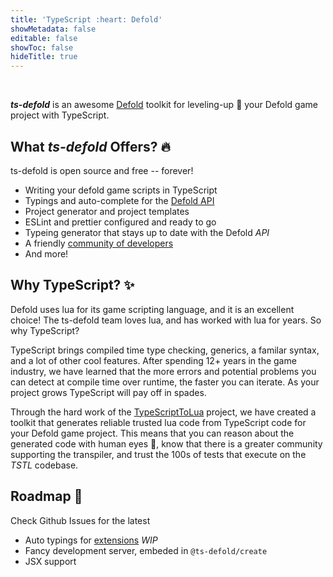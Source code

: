 ```yaml
---
title: 'TypeScript :heart: Defold'
showMetadata: false
editable: false
showToc: false
hideTitle: true
---
```


<HeroImage src="/assets/logo-full.svg" width="300" height="300" />
<br/>

***ts-defold*** is an awesome [Defold](https://defold.com) toolkit for leveling-up :mushroom:
your Defold game project with TypeScript.

## What ***ts-defold*** Offers? :fire:

<Tip>ts-defold is open source and free -- forever!</Tip>

<Layout>

- Writing your defold game scripts in TypeScript
- Typings and auto-complete for the [Defold API](https://defold.com/ref/stable/go/)
- Project generator and project templates 
- ESLint and prettier configured and ready to go
- Typeing generator that stays up to date with the Defold _API_
- A friendly [community of developers](https://discord.gg/eukcq5m)
- And more!

</Layout>

## Why TypeScript? :sparkles:

Defold uses lua for its game scripting language, and it is an excellent choice!
The ts-defold team loves lua, and has worked with lua for years. So why TypeScript?

TypeScript brings compiled time type checking, generics, a familar syntax, and a 
lot of other cool features. After spending 12+ years in the game industry, we have 
learned that the more errors and potential problems you can detect at compile time 
over runtime, the faster you can iterate. As your project grows TypeScript will 
pay off in spades.

Through the hard work of the [TypeScriptToLua](https://typescripttolua.github.io) project, 
we have created a toolkit that generates reliable trusted lua code from TypeScript code for 
your Defold game project. This means that you can reason about the generated code 
with human eyes :eyes:, know that there is a greater community supporting the transpiler, 
and trust the 100s of tests that execute on the _TSTL_ codebase.

## Roadmap :construction_worker: 

<Info>Check Github Issues for the latest</Info>

- Auto typings for [extensions](https://github.com/ts-defold/type-gen/issues/8) _WIP_
- Fancy development server, embeded in `@ts-defold/create`
- JSX support
